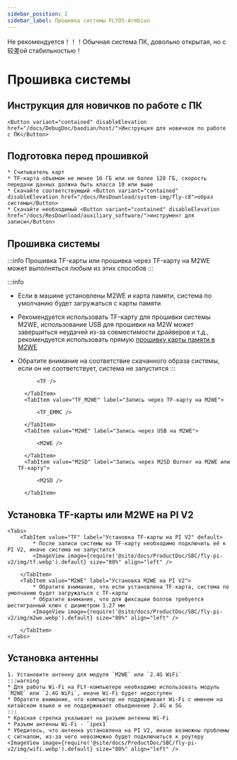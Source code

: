 ```yaml
---
sidebar_position: 2
sidebar_label: Прошивка системы FLYOS-Armbian
---
```


Не рекомендуется！！！Обычная система ПК, довольно открытая, но с较差ой стабильностью！





# Прошивка системы

## Инструкция для новичков по работе с ПК

    <Button variant="contained" disableElevation href="/docs/DebugDoc/baodian/host/">Инструкция для новичков по работе с ПК</Button>

## Подготовка перед прошивкой

    * Считыватель карт
    * TF-карта объемом не менее 16 ГБ или не более 128 ГБ, скорость передачи данных должна быть класса 10 или выше
    * Скачайте соответствующий <Button variant="contained" disableElevation href="/docs/ResDownload/system-img/fly-c8">образ системы</Button>
    * Скачайте необходимый <Button variant="contained" disableElevation href="/docs/ResDownload/auxiliary_software/">инструмент для записи</Button>

## Прошивка системы

:::info
Прошивка TF-карты или прошивка через TF-карту на M2WE может выполняться любым из этих способов
:::

:::info
* Если в машине установлены M2WE и карта памяти, система по умолчанию будет загружаться с карты памяти
* Рекомендуется использовать TF-карту для прошивки системы M2WE, использование USB для прошивки на M2W может завершиться неудачей из-за совместимости драйверов и т.д., рекомендуется использовать прямую [прошивку карты памяти в M2WE](https://mellow-next.klipper.cn/docs/ProductDoc/SBC/fly-pi-v2/fly-os)
* Обратите внимание на соответствие скачанного образа системы, если он не соответствует, система не запустится
:::

    <Tabs>
        <TabItem value="TF" label="Запись на TF-карту" default>
            
            <TF />
            
        </TabItem>
        <TabItem value="TF_M2WE" label="Запись через TF-карту на M2WE">
            
            <TF_EMMC />

        </TabItem>
        <TabItem value="M2WE" label="Запись через USB на M2WE">
            
            <M2WE />

        </TabItem>
        <TabItem value="M2SD" label="Запись через M2SD Burner на M2WE или TF-карту">
            
            <M2SD />

        </TabItem>
    </Tabs>



## Установка TF-карты или M2WE на PI V2

    <Tabs>
        <TabItem value="TF" label="Установка TF-карты на PI V2" default>
            * После записи системы на TF-карту необходимо подключить её к PI V2, иначе система не запустится
            <ImageView image={require('@site/docs/ProductDoc/SBC/fly-pi-v2/img/tf.webp').default} size="80%" align="left" />  

        </TabItem>
        <TabItem value="M2WE" label="Установка M2WE на PI V2">
            * Обратите внимание, что если установлена TF-карта, система по умолчанию будет загружаться с TF-карты
            * Обратите внимание, что для фиксации болтов требуется шестигранный ключ с диаметром 1.27 мм
            <ImageView image={require('@site/docs/ProductDoc/SBC/fly-pi-v2/img/m2we.webp').default} size="80%" align="left" />  

        </TabItem>
    </Tabs>

## Установка антенны

    1. Установите антенну для модуля `M2WE` или `2.4G WiFi`
    :::warning
    * Для работы Wi-Fi на FLY-компьютере необходимо использовать модуль `M2WE` или `2.4G WiFi`, иначе Wi-Fi будет недоступен
    * Обратите внимание, что компьютер не поддерживает Wi-Fi с именем на китайском языке и не поддерживает объединение 2.4G и 5G
    :::
    * Красная стрелка указывает на разъем антенны Wi-Fi
    * Разъем антенны Wi-Fi - `ipex1`
    * Убедитесь, что антенна установлена на PI V2, иначе возможны проблемы с сигналом, из-за чего невозможно будет подключиться к роутеру
    <ImageView image={require('@site/docs/ProductDoc/SBC/fly-pi-v2/img/wifi.webp').default} size="80%" align="left" />
